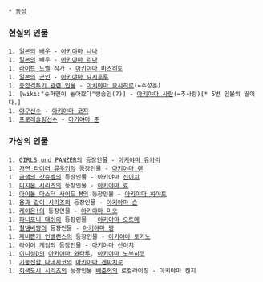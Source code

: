 * [[동성]]

=== 현실의 인물 ===
 1. [[일본]]의 [[배우]] - [[아키야마 나나]]
 1. [[일본]]의 배우 - [[아키야마 리나]]
 1. [[라이트 노벨]] 작가 - [[아키야마 미즈히토]]
 1. [[일본]]의 [[군인]] - [[아키야마 요시후루]]
 1. [[종합격투기 관련 인물]] - [[아키야마 요시히로]](=추성훈)
 1. [wiki:"슈퍼맨이 돌아왔다"방송인(?)] - [[아키야마 사랑]](=추사랑)[* 5번 인물의 딸이다.]
 1. [[야구]]선수 - [[아키야마 코지]]
 1. [[프로레슬링]]선수 - [[아키야마 준]]

=== 가상의 인물 ===
 1. [[GIRLS und PANZER]]의 등장인물 - [[아키야마 유카리]]
 1. [[가면 라이더 류우키]]의 등장인물 - [[아키야마 렌]]
 1. [[금색의 갓슈벨]]의 등장인물 - 아키야마 [[신이치]]
 1. [[디지몬 시리즈]]의 등장인물 - [[아키야마 료]]
 1. [[아이돌 마스터 사이드 M]]의 등장인물 - [[아키야마 하야토]]
 1. [[용과 같이 시리즈]]의 등장인물 - [[아키야마 슌]]
 1. [[케이온!]]의 등장인물 - [[아키야마 미오]]
 1. [[파니포니 대쉬]]의 등장인물 - [[아키야마 오토메]]
 1. [[철냄비짱]]의 등장인물 - [[아키야마 짱]]
 1. [[제비뽑기 언밸런스]]의 등장인물 - [[아키야마 토키노]]
 1. [[라이어 게임]]의 등장인물 - [[아키야마 신이치]]
 1. [[이니셜D]]의 [[아키야마 와타루]], [[아키야마 노부히코]]
 1. [[기동전함 나데시코]]의 [[아키야마 겐파치로]]
 1. [[회색도시 시리즈]]의 등장인물 [[배준혁]]의 로컬라이징 - 아키야마 켄지
